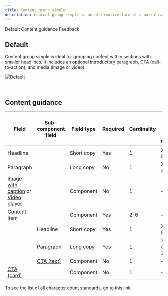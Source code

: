 ```yaml
---
title: Content group simple
description: Content group simple is an alternative form of a narrative pattern where the content is broken up into smaller pieces to make it more digestible.
---
```



<ComponentDescription name="Content group simple" type="layout" />

<AnchorLinks>

<AnchorLink>Default</AnchorLink>
<AnchorLink>Content guidance</AnchorLink>
<AnchorLink>Feedback</AnchorLink>

</AnchorLinks>

<ResourceLinks name="Content group simple" type="layout" />

## Default

Content group simple is ideal for grouping content within sections with smaller headlines. It includes an optional introductory paragraph, CTA (call-to-action), and media (image or video).

![Default](../../images/pattern/content-group-simple/default.jpg)

<br />

## Content guidance

| Field                                                                                                                                                                                                          | Sub-component <br/>field                                                                   | Field type | Required | Cardinality | Max character size <br/>(English / translated) |
| -------------------------------------------------------------------------------------------------------------------------------------------------------------------------------------------------------------- | ------------------------------------------------------------------------------------------ | ---------- | -------- | ----------- | ---------------------------------------------- |
| Headline                                                                                                                                                                                                       |                                                                                            | Short copy | Yes      | 1           | XS (65 / 85)                                   |
| Paragraph                                                                                                                                                                                                      |                                                                                            | Long copy  | No       | 1           | XXL (350 / 450)                                |
| [Image with caption](https://www.ibm.com/standards/carbon/components/image-with-caption) or [Video player](https://www.ibm.com/standards/carbon/components/video-player) |                                                                                            | Component  | No       | 1           | –                                              |
| Content item                                                                                                                                                                                                   |                                                                                            | Component  | Yes      | 2–6         | –                                              |
|                                                                                                                                                                                                                | Headline                                                                                   | Short copy | Yes      | 1           | XS (65 / 85)                                   |
|                                                                                                                                                                                                                | Paragraph                                                                                  | Long copy  | Yes      | 1           | XXXXL (1600 / 2400)                            |
|                                                                                                                                                                                                                | [CTA (text)](https://www.ibm.com/standards/carbon/components/cta/#text) | Component  | No       | 1           | –                                              |
| [CTA (card)](https://www.ibm.com/standards/carbon/components/cta/#card)                                                                                                                     |                                                                                            | Component  | No       | 1           | –                                              |

To see the list of all character count standards, go to this <a href="https://github.com/carbon-design-system/carbon-for-ibm-dotcom-website/wiki/Character-count-standards" target="_blank" rel="noreferrer">link</a>.

<ComponentFooter name="Content group simple" type="layout" />
